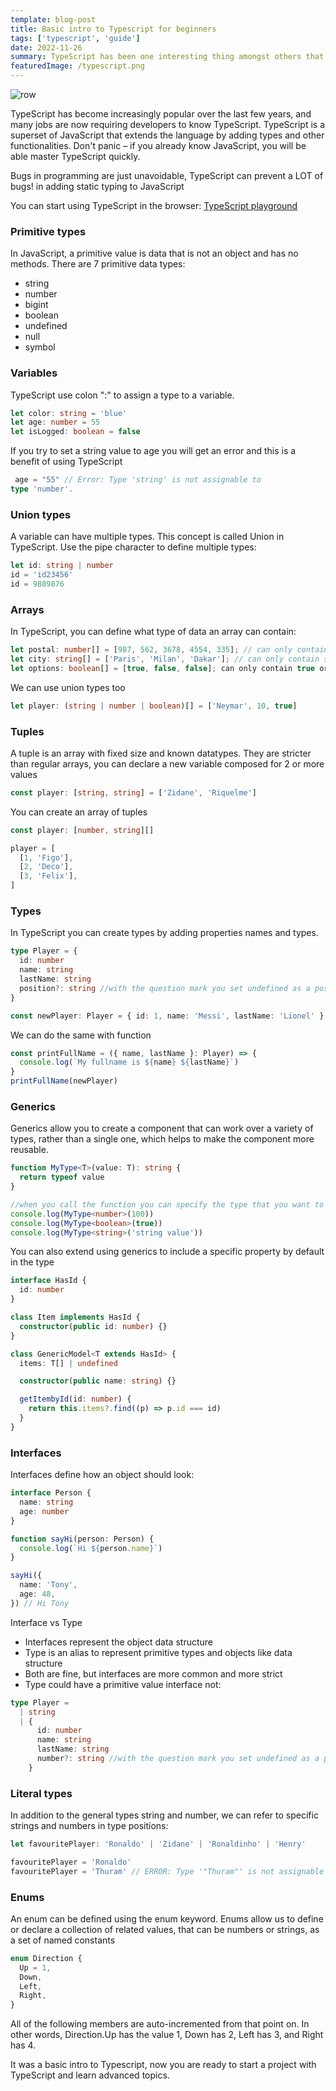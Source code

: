 ```yaml
---
template: blog-post
title: Basic intro to Typescript for beginners
tags: ['typescript', 'guide']
date: 2022-11-26
summary: TypeScript has been one interesting thing amongst others that have happened to the JavaScript language in recent years.
featuredImage: /typescript.png
---
```


<div className="Image__Small">
  <img src="/typescript.png" alt="row" />
</div>

TypeScript has become increasingly popular over the last few years, and many jobs are now requiring developers to know TypeScript.
TypeScript is a superset of JavaScript that extends the language by adding types and other functionalities. Don't panic – if you already know JavaScript, you will be able master TypeScript quickly.

Bugs in programming are just unavoidable, TypeScript can prevent a LOT of bugs! in adding static typing to JavaScript

You can start using TypeScript in the browser: <a target="_blank" href="https://www.typescriptlang.org/play">TypeScript playground</a>

### Primitive types

In JavaScript, a primitive value is data that is not an object and has no methods. There are 7 primitive data types:

- string
- number
- bigint
- boolean
- undefined
- null
- symbol

### Variables

TypeScript use colon ":" to assign a type to a variable.

```typescript
let color: string = 'blue'
let age: number = 55
let isLogged: boolean = false
```

If you try to set a string value to age you will get an error and this is a benefit of using TypeScript

```typescript
 age = "55" // Error: Type 'string' is not assignable to
type 'number'.
```

### Union types

A variable can have multiple types. This concept is called Union in TypeScript. Use the pipe character to define multiple types:

```typescript
let id: string | number
id = 'id23456'
id = 9889876
```

### Arrays

In TypeScript, you can define what type of data an array can contain:

```typescript
let postal: number[] = [987, 562, 3678, 4554, 335]; // can only contain numbers
let city: string[] = ['Paris', 'Milan', 'Dakar']; // can only contain strings
let options: boolean[] = [true, false, false]; can only contain true or false

```

We can use union types too

```typescript
let player: (string | number | boolean)[] = ['Neymar', 10, true]
```

### Tuples

A tuple is an array with fixed size and known datatypes. They are stricter than regular arrays, you can declare a new variable composed for 2 or more values

```typescript
const player: [string, string] = ['Zidane', 'Riquelme']
```

You can create an array of tuples

```typescript
const player: [number, string][]

player = [
  [1, 'Figo'],
  [2, 'Deco'],
  [3, 'Felix'],
]
```

### Types

In TypeScript you can create types by adding properties names and types.

```typescript
type Player = {
  id: number
  name: string
  lastName: string
  position?: string //with the question mark you set undefined as a possible value
}

const newPlayer: Player = { id: 1, name: 'Messi', lastName: 'Lionel' }
```

We can do the same with function

```typescript
const printFullName = ({ name, lastName }: Player) => {
  console.log(`My fullname is ${name} ${lastName}`)
}
printFullName(newPlayer)
```

### Generics

Generics allow you to create a component that can work over a variety of types, rather than a single one, which helps to make the component more reusable.

```typescript
function MyType<T>(value: T): string {
  return typeof value
}

//when you call the function you can specify the type that you want to use
console.log(MyType<number>(100))
console.log(MyType<boolean>(true))
console.log(MyType<string>('string value'))
```

You can also extend using generics to include a specific property by default in the type

```typescript
interface HasId {
  id: number
}

class Item implements HasId {
  constructor(public id: number) {}
}

class GenericModel<T extends HasId> {
  items: T[] | undefined

  constructor(public name: string) {}

  getItembyId(id: number) {
    return this.items?.find((p) => p.id === id)
  }
}
```

### Interfaces

Interfaces define how an object should look:

```typescript
interface Person {
  name: string
  age: number
}

function sayHi(person: Person) {
  console.log(`Hi ${person.name}`)
}

sayHi({
  name: 'Tony',
  age: 48,
}) // Hi Tony
```

Interface vs Type

- Interfaces represent the object data structure
- Type is an alias to represent primitive types and objects like data structure
- Both are fine, but interfaces are more common and more strict
- Type could have a primitive value interface not:

```typescript
type Player =
  | string
  | {
      id: number
      name: string
      lastName: string
      number?: string //with the question mark you set undefined as a possible value
    }
```

### Literal types

In addition to the general types string and number, we can refer to specific strings and numbers in type positions:

```typescript
let favouritePlayer: 'Ronaldo' | 'Zidane' | 'Ronaldinho' | 'Henry'

favouritePlayer = 'Ronaldo'
favouritePlayer = 'Thuram' // ERROR: Type '"Thuram"' is not assignable to type Ronaldo' | 'Zidane' | 'Ronaldinho' | 'Henry'.
```

### Enums

An enum can be defined using the enum keyword. Enums allow us to define or declare a collection of related values, that can be numbers or strings, as a set of named constants

```typescript
enum Direction {
  Up = 1,
  Down,
  Left,
  Right,
}
```

All of the following members are auto-incremented from that point on. In other words, Direction.Up has the value 1, Down has 2, Left has 3, and Right has 4.

It was a basic intro to Typescript, now you are ready to start a project with TypeScript and learn advanced topics.
